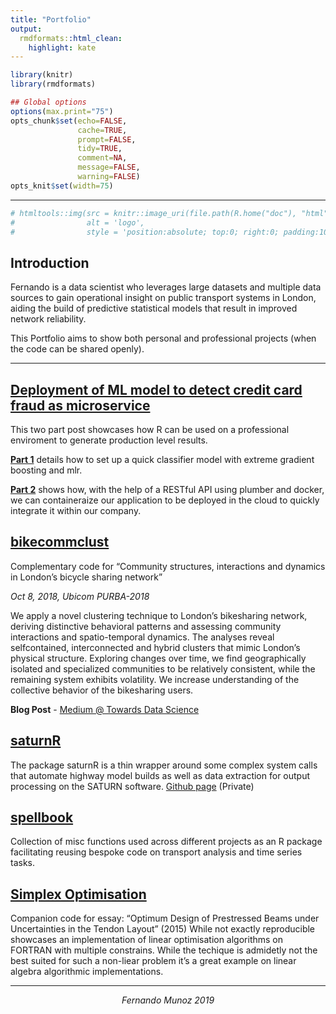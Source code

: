 ```yaml
---
title: "Portfolio"
output:
  rmdformats::html_clean:
    highlight: kate
---
```



```r
library(knitr)
library(rmdformats)

## Global options
options(max.print="75")
opts_chunk$set(echo=FALSE,
               cache=TRUE,
               prompt=FALSE,
               tidy=TRUE,
               comment=NA,
               message=FALSE,
               warning=FALSE)
opts_knit$set(width=75)
```

***

```r
# htmltools::img(src = knitr::image_uri(file.path(R.home("doc"), "html", "logo.png")), 
#                alt = 'logo', 
#                style = 'position:absolute; top:0; right:0; padding:10px;')
```



<style>
div.blue { background-color:#e6f0ff; border-radius: 5px; padding: 20px;}
</style>
<div class = "blue">

## Introduction

Fernando is a data scientist who leverages large datasets and multiple data sources to gain operational insight on public transport systems in London, aiding the build of predictive statistical models that result in improved network reliability.

This Portfolio aims to show both personal and professional projects (when the code can be shared openly).

</div>



*** 


## [Deployment of ML model to detect credit card fraud as microservice](https://github.com/fermumen/credit_card_fraud)
This two part post showcases how R can be used on a professional enviroment to generate production level results. 

[**Part 1**](https://fermumen.github.io/credit_card_fraud/) details how to set up a quick classifier model with extreme gradient boosting and mlr.

[**Part 2**](https://fermumen.github.io/credit_card_fraud/Part_2.nb.html) shows how, with the help of a RESTful API using plumber and docker, we can containeraize our application to be deployed in the cloud to quickly integrate it within our company.



## [bikecommclust](https://github.com/konstantinklemmer/bikecommclust)
Complementary code for "Community structures, interactions and dynamics in London's bicycle sharing network"

_Oct 8, 2018, Ubicom PURBA-2018_

We apply a novel clustering technique to London’s bikesharing network, deriving distinctive behavioral patterns and assessing community interactions and spatio-temporal dynamics. The analyses reveal selfcontained, interconnected and hybrid clusters that mimic London’s physical structure. Exploring changes over time, we find geographically isolated and specialized communities to be relatively consistent, while the remaining system exhibits volatility. We increase understanding of the collective behavior of the bikesharing users.

**Blog Post** - [Medium @ Towards Data Science ](https://towardsdatascience.com/community-structures-interactions-and-dynamics-in-londons-bicycle-sharing-network-using-r-8d5a575c302?source=email-16dab367f3c-1575994848777-layerCake.autoLayerCakeWriterNotification-------------------------ace4915b_ec79_47dc_926e_7e2d16e32332&sk=0dd3fbe12e16d383489f6f08774c760c)

## [saturnR](https://fermumen.github.io/saturnR-docs/)
The package saturnR is a thin wrapper around some complex system calls that automate highway model builds as well as data extraction for output processing on the SATURN software.
[Github page](https://github.com/fermumen/saturnR) (Private)

## [spellbook](https://github.com/fermm92/spellbook-fmm)
Collection of misc functions used across different projects as an R package facilitating reusing bespoke code on transport analysis and time series tasks.


## [Simplex Optimisation](https://github.com/fermm92/simplex-prestressed-beam)
Companion code for essay: "Optimum Design of Prestressed Beams under Uncertainties in the Tendon Layout" (2015)
While not exactly reproducible showcases an implementation of linear optimisation algorithms on FORTRAN with multiple constrains. While the techique is admidetly not the best suited for such a non-liear problem it's a great example on linear algebra algorithmic implementations.

***
 
 
 
 
 
 
 
 
 
 
 
 

<p style="text-align: center;">
_Fernando Munoz 2019_
</p>


<!-- ## Closed source projects -->
<!-- Some alternative closed source projects include: -->

<!-- * Survey data fusion and analysis to build movement matrices for high profile highway schemes. -->
<!-- * GPS data analysis (traffic master) to calibrate journey times on highway models. -->